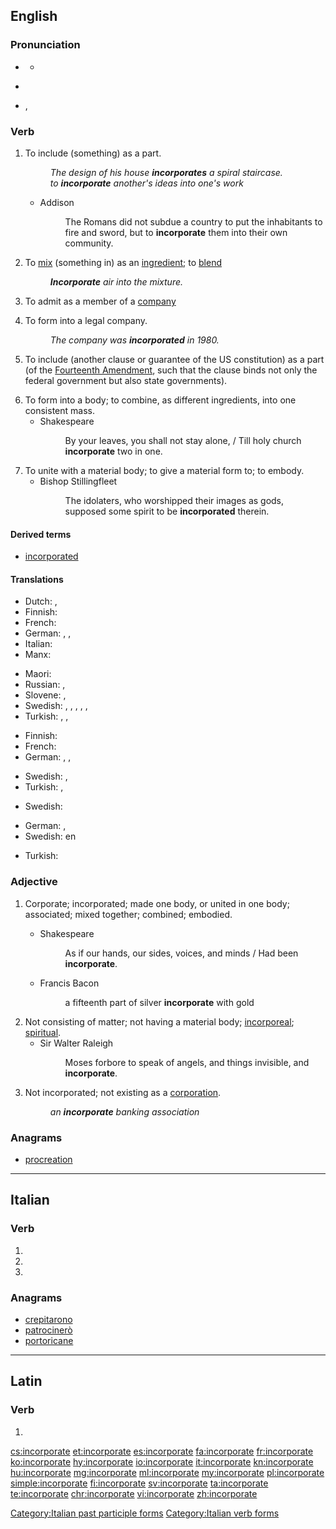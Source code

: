 ==English==

===Pronunciation===
* {{a|Canada}} {{IPA|/ɪnˈkɔɹpɚe(ɪ)t/|lang=en}}
** {{audio|en-ca-incorporate.ogg|Audio (CA)|lang=en}}
* {{a|RP}} {{IPA|/ɪnˈkɔː(ɹ).pɜː(ɹ).eɪt/|lang=en}}
* {{a|US}} {{enPR|ĭnkôr'pərāt}}, {{IPA|/ɪnˈkɔɹpɚeɪt/|lang=en}}

===Verb===
{{en-verb|incorporat}}

# {{context|transitive|lang=en}} To include (something) as a part.
#: ''The design of his house '''incorporates''' a spiral staircase.''
#: ''to '''incorporate''' another's ideas into one's work''
#* Addison
#*: The Romans did not subdue a country to put the inhabitants to fire and sword, but to '''incorporate''' them into their own community.
# {{context|transitive|lang=en}} To [[mix]] (something in) as an [[ingredient]]; to [[blend]]
#: '''''Incorporate''' air into the mixture.''
# {{context|transitive|lang=en}} To admit as a member of a [[company]]
# {{context|transitive|lang=en}} To form into a legal company.
#: ''The company was '''incorporated''' in 1980.''
# {{context|US|legal|lang=en}} To include (another clause or guarantee of the US constitution) as a part (of the [[w:Fourteenth Amendment to the United States Constitution|Fourteenth Amendment]], such that the clause binds not only the federal government but also state governments).
# To form into a body; to combine, as different ingredients, into one consistent mass.
#* Shakespeare
#*: By your leaves, you shall not stay alone, / Till holy church '''incorporate''' two in one.
# To unite with a material body; to give a material form to; to embody.
#* Bishop Stillingfleet
#*: The idolaters, who worshipped their images as gods, supposed some spirit to be '''incorporated''' therein.

====Derived terms====
* [[incorporated]]<!--adjective-->

====Translations====
{{trans-top|include as a part or ingredient}}
* Dutch: {{t|nl|inbouwen}}, {{t|nl|inlijven}}
* Finnish: {{t|fi|sisällyttää}}
* French: {{t+|fr|incorporer}}
* German: {{t+|de|enthalten}}, {{t+|de|beinhalten}}, {{t+|de|hinzufügen}}
* Italian: {{t|it|incorporare}}
* Manx: {{t|gv|cochorpaghey}}
{{trans-mid}}
* Maori: {{t|mi|komokomo}}
* Russian: {{t+|ru|включа́ть|impf|sc=Cyrl}}, {{t+|ru|включи́ть|pf|sc=Cyrl}}
* Slovene: {{t|sl|vključiti}}, {{t|sl|vključevati}}
* Swedish: {{t|sv|arbeta in}}, {{t+|sv|innefatta}}, {{t+|sv|införliva}}, {{t+|sv|inkorporera}}, {{t+|sv|inlemma}}, {{t+|sv|lägga till}}
* Turkish: {{t+|tr|içermek}}, {{t+|tr|ihtiva etmek}}, {{t+|tr|kapsamak}}
{{trans-bottom}}

{{trans-top|mix, blend}}
* Finnish: {{t+|fi|sekoittaa}}
* French: {{t+|fr|incorporer}}
* German: {{t|de|einbinden}}, {{t|de|inkorporieren}}, {{t+|de|integrieren}}
{{trans-mid}}
* Swedish: {{t+|sv|blanda}}, {{t+|sv|legera}}
* Turkish: {{t+|tr|katmak}}, {{t|tr|dahil etmek}}
{{trans-bottom}}

{{trans-top|admit as a member of a company}}
* Swedish: {{t|sv|uppta}}
{{trans-mid}}
{{trans-bottom}}

{{trans-top|form into a legal company}}
* German: {{t+|de|gründen}}, {{t+|de|einverleiben}}
* Swedish: {{l|sv|göra till}} en {{t+|sv|korporation}}
{{trans-mid}}
* Turkish: {{l|tr|firma}} {{t+|tr|kurmak}}
{{trans-bottom}}

===Adjective===
{{en-adj}}

# {{context|obsolete|lang=en}} Corporate; incorporated; made one body, or united in one body; associated; mixed together; combined; embodied.
#* Shakespeare
#*: As if our hands, our sides, voices, and minds / Had been '''incorporate'''.
#* Francis Bacon
#*: a fifteenth part of silver '''incorporate''' with gold
# Not consisting of matter; not having a material body; [[incorporeal]]; [[spiritual]].
#* Sir Walter Raleigh
#*: Moses forbore to speak of angels, and things invisible, and '''incorporate'''.
# Not incorporated; not existing as a [[corporation]].
#: ''an '''incorporate''' banking association''

===Anagrams===
* [[procreation#English|procreation]]

----

==Italian==

===Verb===
{{head|it|verb form}}

# {{conjugation of|incorporare||2|p|pres|ind|lang=it}}
# {{conjugation of|incorporare||2|p|imp|lang=it}}
# {{feminine plural of|incorporato|lang=it}}

===Anagrams===
* [[crepitarono#Italian|crepitarono]]
* [[patrocinerò#Italian|patrocinerò]]
* [[portoricane#Italian|portoricane]]

[[Category:Italian past participle forms]]
[[Category:Italian verb forms]]

----

==Latin==

===Verb===
{{la-verb-form|incorporāte}}

# {{conjugation of|incorporō||2|p|pres|act|imp|lang=la}}

[[cs:incorporate]]
[[et:incorporate]]
[[es:incorporate]]
[[fa:incorporate]]
[[fr:incorporate]]
[[ko:incorporate]]
[[hy:incorporate]]
[[io:incorporate]]
[[it:incorporate]]
[[kn:incorporate]]
[[hu:incorporate]]
[[mg:incorporate]]
[[ml:incorporate]]
[[my:incorporate]]
[[pl:incorporate]]
[[simple:incorporate]]
[[fi:incorporate]]
[[sv:incorporate]]
[[ta:incorporate]]
[[te:incorporate]]
[[chr:incorporate]]
[[vi:incorporate]]
[[zh:incorporate]]
